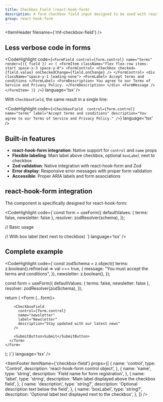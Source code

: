```yaml
---
title: Checkbox Field (react-hook-form)
description: A form checkbox field input designed to be used with react-hook-form and Zod for validation.
group: react-hook-form
---
```


<ItemHeader filename={'rhf-checkbox-field'} />

## Less verbose code in forms

<CodeHighlight code={`<FormField
  control={form.control}
  name="terms"
  render={({ field }) => (
    <FormItem className="flex flex-row items-start space-x-3 space-y-0">
      <FormControl>
        <Checkbox
          checked={field.value}
          onCheckedChange={field.onChange}
        />
      </FormControl>
      <div className="space-y-1 leading-none">
        <FormLabel>
          Accept terms and conditions
        </FormLabel>
        <FormDescription>
          You agree to our Terms of Service and Privacy Policy.
        </FormDescription>
      </div>
      <FormMessage />
    </FormItem>
  )}
/>`} language='tsx' />

With `CheckboxField`, the same result in a single line:

<CodeHighlight code={`<CheckboxField 
      control={form.control}
      name="terms"
      label="Accept terms and conditions"
      description="You agree to our Terms of Service and Privacy Policy."
/>`} language='tsx' />

## Built-in features

- **react-hook-form integration**: Native support for `control` and `name` props
- **Flexible labeling**: Main label above checkbox, optional `boxLabel` next to checkbox
- **Zod validation**: Native integration with react-hook-form and Zod
- **Error display**: Responsive error messages with proper form validation
- **Accessible**: Proper ARIA labels and form associations

## react-hook-form integration

The component is specifically designed for react-hook-form:

<CodeHighlight code={`const form = useForm({
      defaultValues: { 
        terms: false,
        newsletter: false 
      },
      resolver: zodResolver(schema),
});

// Basic usage
<CheckboxField 
  control={form.control}
  name="terms" 
  label="Accept terms and conditions"
  description="You agree to our Terms of Service"
/>

// With box label (text next to checkbox)
<CheckboxField 
  control={form.control}
  name="newsletter" 
  label="Newsletter"
  description="Subscribe to our newsletter"
  boxLabel="Send me weekly updates"
/>`} language='tsx' />

## Complete example

<CodeHighlight code={`const zodSchema = z.object({
  terms: z.boolean().refine(val => val === true, {
    message: "You must accept the terms and conditions",
  }),
  newsletter: z.boolean(),
});

  const form = useForm({
    defaultValues: { 
      terms: false,
      newsletter: false 
    },
    resolver: zodResolver(zodSchema),
  });

  return (
    <Form {...form}>
      <form onSubmit={form.handleSubmit(onSubmit)} className="space-y-4">
        <CheckboxField
          control={form.control}
          name="terms"
          label="Terms and Conditions"
          description="Please read and accept our terms"
          boxLabel="I accept the terms and conditions"
        />
        
        <CheckboxField
          control={form.control}
          name="newsletter"
          label="Newsletter"
          description="Stay updated with our latest news"
        />
        
        <SubmitButton>Submit</SubmitButton>
      </form>
    </Form>
  );
}`} language='tsx' />

<ItemFooter itemName={'checkbox-field'} props={[
  {
    name: 'control',
    type: 'Control<any>',
    description: 'react-hook-form control object',
  },
  {
    name: 'name',
    type: 'string',
    description: 'Field name for form registration',
  },
  {
    name: 'label',
    type: 'string',
    description: 'Main label displayed above the checkbox field',
  },
  {
    name: 'description',
    type: 'string?',
    description: 'Optional description text below the field',
  },
  {
    name: 'boxLabel',
    type: 'string?',
    description: 'Optional label text displayed next to the checkbox',
  },
]} />



